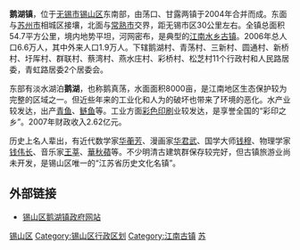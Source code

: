 {{中国乡级行政区
|景观照片文件名 = 201609 Ehu, Wuxi.jpg
|景观照片描述 = 
|汉语拼音 = 
|其他语言 = 
|其他语言名称 = 
|旧称 = 
|地名出处 = 
|位置图文件名 = 
|位置图描述 = 
|自定义图片= 
|建置时间 = 
|政府驻地 = 
|毗邻 = 
|总面积 = 
|总人口 = 
|总人口年份 = 
|户籍人口 = 
|户籍人口年份 = 
|常住人口 = 
|常住人口年份 = 
|人口密度 = 
|GDP = 
|GDP年份 = 
|邮政编码 = 
|电话区号 = 510
|官方网站 = http://xseh.jszwfw.gov.cn/
|网站名称 = 
|32/02/05/103/000}}
'''鹅湖镇'''，位于[[无锡市|无锡市]][[锡山区|锡山区]]东南部，由荡口、甘露两镇于2004年合并而成。东面与[[苏州市|苏州市]]相城区接壤，北面与[[常熟市|常熟市]]交界，距无锡市区30公里左右。全镇总面积54.7平方公里，境内地势平坦，河网密布，是典型的[[江南水乡古镇|江南水乡古镇]]。2006年总人口6.6万人，其中外来人口1.9万人。下辖鹅湖村、青荡村、三新村、圆通村、新桥村、圩厍村、群联村、蔡湾村、燕水庄村、彩桥村、松芝村11个行政村和人民路居委，青虹路居委2个居委会。

东部有淡水湖泊'''鹅湖'''，也称鹅真荡，水面面积8000亩，是江南地区生态保护较为完整的区域之一。但近些年来的工业化和人为的破坏也带来了环境的恶化。水产业较发达，出产[[青鱼|青鱼]]、[[鲢鱼|鲢鱼]]等。工业方面[[彩色印刷|彩色印刷]]业较发达，是享誉全国的“彩印之乡”。2007年财政收入2.62亿元。

历史上名人辈出，有近代数学家[[华蘅芳|华蘅芳]]、漫画家[[华君武|华君武]]、国学大师[[钱穆|钱穆]]、物理学家[[钱伟长|钱伟长]]、音乐家[[王莘|王莘]]、[[華秋蘋|華秋蘋]]等。不少明清古建筑群保存较完好，但古镇旅游业尚未开发，是锡山区唯一的“江苏省历史文化名镇”。

==外部链接==
*[https://web.archive.org/web/20081204101126/http://www.ehu.gov.cn/ 锡山区鹅湖镇政府网站]

{{锡山区行政区划}}
{{中国历史文化名镇}}

[[Category:无锡建制镇|锡山区]]
[[Category:锡山区行政区划|Category:锡山区行政区划]]
[[Category:江南古镇|Category:江南古镇]]
[[Category:中国历史文化名镇|苏]]